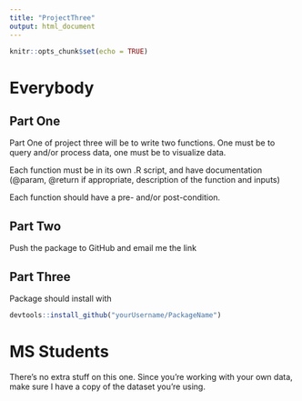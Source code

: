 ```yaml
---
title: "ProjectThree"
output: html_document
---
```


```r
knitr::opts_chunk$set(echo = TRUE)
```

# Everybody

## Part One

Part One of project three will be to write two functions. One must be to query and/or process data, one must be to visualize data.

Each function must be in its own .R script, and have documentation (@param, @return if appropriate, description of the function and inputs)

Each function should have a pre- and/or post-condition.

## Part Two

Push the package to GitHub and email me the link

## Part Three

Package should install with 

```r

devtools::install_github("yourUsername/PackageName")

```


# MS Students

There's no extra stuff on this one. Since you're working with your own data, make sure I have a copy of the dataset you're using.



